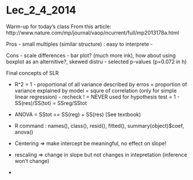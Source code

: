 Lec_2_4_2014
========================================================
Warm-up for today's class
From this article:
http://www.nature.com/mp/journal/vaop/ncurrent/full/mp2013178a.html

Pros
- small multiples (similar structure) : easy to interprete
- 

Cons
- scale differences
- bar plot? (much more ink), how about using boxplot as an alternitive?, skewed distru
- selected p-values (p=0.072 in h)

Final concepts of SLR

- R^2 = 1 - proportional of all variance described by erros
      = proportion of variance explained by model
      = squre of correlation (only for simple linear regression) - recheck !
      = NEVER used for hypothesis test
      = 1 - SS(res)/SS(tot) = SSreg/SStot

- ANOVA = SStot == SS(reg) + SS(res) (See textbook)

- R command : names(), class(), resid(), fitted(), summary(object)$coef, anova()

- Centering => make intercept be meaningful, no effect on slope!

- rescaling => change in slope but not changes in intepretation (inference won't change)

- 

```r

```



```r

```

